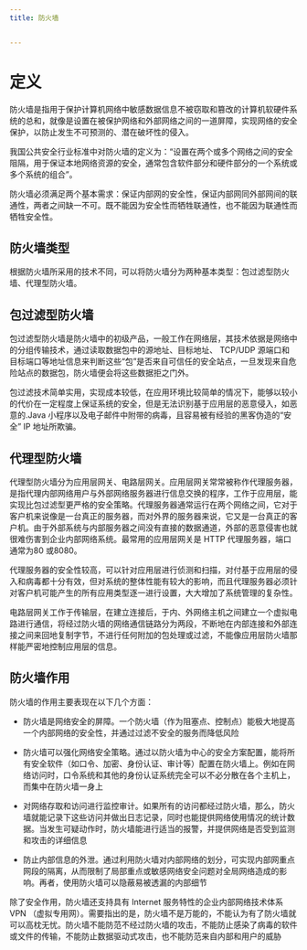 ```yaml
---
title: 防火墙


---
```


# 定义

防火墙是指用于保护计算机网络中敏感数据信息不被窃取和篡改的计算机软硬件系统的总和，就像是设置在被保护网络和外部网络之间的一道屏障，实现网络的安全保护，以防止发生不可预测的、潜在破坏性的侵入。

我国公共安全行业标准中对防火墙的定义为：“设置在两个或多个网络之间的安全阻隔，用于保证本地网络资源的安全，通常包含软件部分和硬件部分的一个系统或多个系统的组合”。

防火墙必须满足两个基本需求：保证内部网的安全性，保证内部网同外部网间的联通性，两者之间缺一不可。既不能因为安全性而牺牲联通性，也不能因为联通性而牺牲安全性。

## 防火墙类型

根据防火墙所采用的技术不同，可以将防火墙分为两种基本类型：包过滤型防火墙、代理型防火墙。

## 包过滤型防火墙

包过滤型防火墙是防火墙中的初级产品，一般工作在网络层，其技术依据是网络中的分组传输技术，通过读取数据包中的源地址、目标地址、 TCP/UDP
源端口和目标端口等地址信息来判断这些“包”是否来自可信任的安全站点，一旦发现来自危险站点的数据包，防火墙便会将这些数据拒之门外。

包过滤技术简单实用，实现成本较低，在应用环境比较简单的情况下，能够以较小的代价在一定程度上保证系统的安全，但是无法识别基于应用层的恶意侵入，如恶意的.Java
小程序以及电子邮件中附带的病毒，且容易被有经验的黑客伪造的“安全” IP 地址所欺骗。

## 代理型防火墙

代理型防火墙分为应用层网关、电路层网关。应用层网关常常被称作代理服务器，是指代理内部网络用户与外部网络服务器进行信息交换的程序，工作于应用层，能实现比包过滤型更严格的安全策略。代理服务器通常运行在两个网络之间，它对于客户机来说像是一台真正的服务器，而对外界的服务器来说，它又是一台真正的客户机。由于外部系统与内部服务器之间没有直接的数据通道，外部的恶意侵害也就很难伤害到企业内部网络系统。最常用的应用层网关是 HTTP
代理服务器，端口通常为80 或8080。

代理服务器的安全性较高，可以针对应用层进行侦测和扫描，对付基于应用层的侵入和病毒都十分有效，但对系统的整体性能有较大的影响，而且代理服务器必须针对客户机可能产生的所有应用类型逐一进行设置，大大增加了系统管理的复杂性。

电路层网关工作于传输层，在建立连接后，于内、外网络主机之间建立一个虚拟电路进行通信，将经过防火墙的网络通信链路分为两段，不断地在内部连接和外部连接之间来回地复制字节，不进行任何附加的包处理或过滤，不能像应用层防火墙那样能严密地控制应用层的信息。

## 防火墙作用

防火墙的作用主要表现在以下几个方面：

- 防火墙是网络安全的屏障。一个防火墙（作为阻塞点、控制点）能极大地提高一个内部网络的安全性，并通过过滤不安全的服务而降低风险
- 防火墙可以强化网络安全策略。通过以防火墙为中心的安全方案配置，能将所有安全软件（如口令、加密、身份认证、审计等）配置在防火墙上。例如在网络访问时，口令系统和其他的身份认证系统完全可以不必分散在各个主机上，而集中在防火墙一身上

- 对网络存取和访问进行监控审计。如果所有的访问都经过防火墙，那么，防火墙就能记录下这些访问并做出日志记录，同时也能提供网络使用情况的统计数据。当发生可疑动作时，防火墙能进行适当的报警，并提供网络是否受到监测和攻击的详细信息

- 防止内部信息的外泄。通过利用防火墙对内部网络的划分，可实现内部网重点网段的隔离，从而限制了局部重点或敏感网络安全问题对全局网络造成的影响。再者，使用防火墙可以隐蔽易被透漏的内部细节

除了安全作用，防火墙还支持具有 Internet
服务特性的企业内部网络技术体系 VPN （虚拟专用网）。需要指出的是，防火墙不是万能的，不能认为有了防火墙就可以高枕无忧。防火墙不能防范不经过防火墙的攻击，不能防止感染了病毒的软件或文件的传输，不能防止数据驱动式攻击，也不能防范来自内部和用户的威胁

            